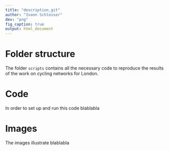 ```yaml
---
title: "description_git"
author: "Ivann Schlosser"
dev: "png"
fig_caption: true
output: html_document
---
```




# Folder structure

The folder `scripts` contains all the necessary code to reproduce the results of the work on cycling networks for London.


# Code 

In order to set up and run this code blablabla


# Images


The images illustrate blablabla
